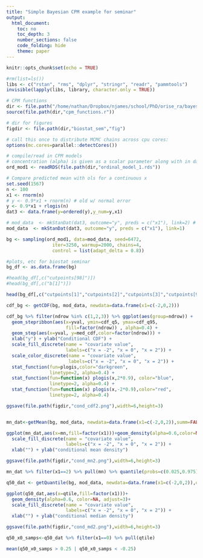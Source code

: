 ```yaml
---
title: "Simple Bayesian CPM example for seminar"
output:
  html_document:
    toc: no
    toc_depth: 3
    number_sections: false
    code_folding: hide
    theme: paper
---
```


```r
knitr::opts_chunk$set(echo = TRUE)

#rm(list=ls())
libs <- c("rstan", "rms", "dplyr", "stringr", "readr", "pammtools")
invisible(lapply(libs, library, character.only = TRUE))

# CPM functions
dir <- file.path("/home/nathan/Dropbox/njames/school/PhD/orise_ra/bayes_cpm")
source(file.path(dir,"cpm_functions.r"))

# dir for figures
figdir <- file.path(dir,"biostat_sem","fig")

# call this once to distribute MCMC chains across cpu cores:
options(mc.cores=parallel::detectCores())
```

```r
# compile/read in CPM models
# concentration (alpha) is given as a scalar parameter along with in data
ord_mod1 <- readRDS(file.path(dir,"ordinal_model_1.rds"))
```

<!-- similar to orm() example 4a -->

```r
# Compare predicted mean with ols for a continuous x
set.seed(1567)
n <- 100
x1 <- rnorm(n)
# y <- 0.9*x1 + rnorm(n) # old w/ normal error
y <- 0.9*x1 + rlogis(n)
dat3 <- data.frame(y=ordered(y),y_num=y,x1)
```

```r
# mod_data  <- mkStanDat(dat3, outcome="y", preds = c("x1"), link=2) # probit link
mod_data  <- mkStanDat(dat3, outcome="y", preds = c("x1"), link=1)

bg <- sampling(ord_mod1, data=mod_data, seed=6472, 
                 iter=3250, warmup=2000, chains=4,
                 control = list(adapt_delta = 0.8))
```


```r
#plots, etc for biostat seminar
bg_df <- as.data.frame(bg)

#head(bg_df[,c("cutpoints[98]")])
#head(bg_df[,c("b[1]")])

head(bg_df[,c("cutpoints[1]","cutpoints[2]","cutpoints[3]","cutpoints[98]","cutpoints[99]","b[1]")])
```

```r
cdf_bg <- getCDF(bg, mod_data, newdata=data.frame(x1=c(-2,0,2))) 

cdf_bg %>% filter(ndrow %in% c(1,2,3)) %>% ggplot(aes(group=ndrow)) +
  geom_stepribbon(aes(x=yval, ymin=cdf_q5, ymax=cdf_q95, 
                      fill=factor(ndrow)) , alpha=0.4) +
  geom_step(aes(x=yval, y=med_cdf,color=factor(ndrow))) +
  xlab("y") + ylab("Conditional CDF") + 
  scale_fill_discrete(name = "covariate value", 
                      labels=c("x = -2", "x = 0", "x = 2")) + 
  scale_color_discrete(name = "covariate value", 
                       labels=c("x = -2", "x = 0", "x = 2")) +
  stat_function(fun=plogis,color="darkgreen",
                linetype=2, alpha=0.4) + 
  stat_function(fun=function(x) plogis(x,2*0.9), color="blue",
                linetype=2, alpha=0.4) +
  stat_function(fun=function(x) plogis(x,-2*0.9),color="red",
                linetype=2, alpha=0.4)

ggsave(file.path(figdir,"cond_cdf2.png"),width=6,height=3)


mn_dat<-getMean(bg, mod_data, newdata=data.frame(x1=c(-2,0,2)),summ=FALSE)

ggplot(mn_dat,aes(x=mn,fill=factor(x1)))+geom_density(alpha=0.6,color=NA)+ 
  scale_fill_discrete(name = "covariate value", 
                      labels=c("x = -2", "x = 0", "x = 2")) + 
  xlab("") + ylab("conditional mean density")

ggsave(file.path(figdir,"cond_mn2.png"),width=6,height=3)

mn_dat %>% filter(x1==2) %>% pull(mn) %>% quantile(probs=c(0.025,0.975))

q50_dat <- getQuantile(bg, mod_data, newdata=data.frame(x1=c(-2,0,2)),q=0.50,summ=FALSE)

ggplot(q50_dat,aes(x=qtile,fill=factor(x1)))+
  geom_density(alpha=0.6, color=NA, adjust=3)+ 
  scale_fill_discrete(name = "covariate value", 
                      labels=c("x = -2", "x = 0", "x = 2")) + 
  xlab("") + ylab("conditional median density")

ggsave(file.path(figdir,"cond_md2.png"),width=6,height=3)

q50_x0_samps<-q50_dat %>% filter(x1==0) %>% pull(qtile)

mean(q50_x0_samps > 0.25 | q50_x0_samps < -0.25)

```